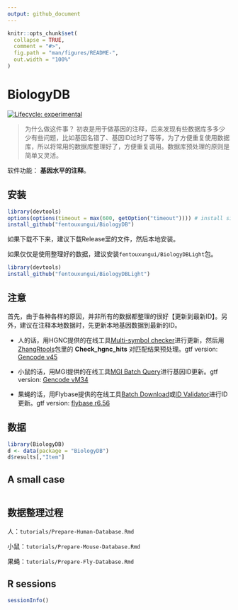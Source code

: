 ```yaml
---
output: github_document
---
```


<!-- README.md is generated from README.Rmd. Please edit that file -->

```r
knitr::opts_chunk$set(
  collapse = TRUE,
  comment = "#>",
  fig.path = "man/figures/README-",
  out.width = "100%"
)
```

# BiologyDB

<!-- badges: start -->
[![Lifecycle: experimental](https://img.shields.io/badge/lifecycle-experimental-orange.svg)](https://lifecycle.r-lib.org/articles/stages.html#experimental)
<!-- badges: end -->

> 为什么做这件事？
初衷是用于做基因的注释，后来发现有些数据库多多少少有些问题，比如基因名错了、基因ID过时了等等，为了方便重复使用数据库，所以将常用的数据库整理好了，方便重复调用。数据库预处理的原则是简单又灵活。

软件功能： **基因水平的注释**。

## 安装

```r
library(devtools)
options(options(timeout = max(600, getOption("timeout")))) # install size about 500Mb
install_github("fentouxungui/BiologyDB")
```

如果下载不下来，建议下载Release里的文件，然后本地安装。

如果仅仅是使用整理好的数据，建议安装``fentouxungui/BiologyDBLight``包。

```r
library(devtools)
install_github("fentouxungui/BiologyDBLight")
```

## 注意

首先，由于各种各样的原因，并非所有的数据都整理的很好【更新到最新ID】。另外，建议在注释本地数据时，先更新本地基因数据到最新的ID。

- 人的话，用HGNC提供的在线工具[Multi-symbol checker](https://www.genenames.org/tools/multi-symbol-checker/)进行更新，然后用[ZhangRtools](https://github.com/fentouxungui/ZhangRtools)包里的 **Check_hgnc_hits** 对匹配结果预处理。gtf version: [Gencode v45](https://ftp.ebi.ac.uk/pub/databases/gencode/Gencode_human/latest_release/)

- 小鼠的话，用MGI提供的在线工具[MGI Batch Query](https://www.informatics.jax.org/batch)进行基因ID更新。gtf version: [Gencode vM34](https://ftp.ebi.ac.uk/pub/databases/gencode/Gencode_mouse/latest_release/)

- 果蝇的话，用Flybase提供的在线工具[Batch Download](https://flybase.org/batchdownload)或[ID Validator](https://flybase.org/convert/id)进行ID更新。gtf version: [flybase r6.56](https://ftp.flybase.org/genomes/dmel/dmel_r6.56_FB2024_01/)

## 数据

```r
library(BiologyDB)
d <- data(package = "BiologyDB")
d$results[,"Item"]
```

## A small case

```r

```


## 数据整理过程

人：``tutorials/Prepare-Human-Database.Rmd``

小鼠：``tutorials/Prepare-Mouse-Database.Rmd``

果蝇：``tutorials/Prepare-Fly-Database.Rmd``

## R sessions

```r
sessionInfo()
```

